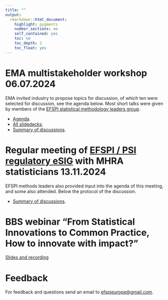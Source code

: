 ```yaml
---
title: ""
output: 
  rmarkdown::html_document:
    highlight: pygments
    number_sections: no
    self_contained: yes
    toc: no
    toc_depth: 2
    toc_float: yes
---
```


# EMA multistakeholder workshop 06.07.2024

EMA invited industry to propose topics for discussion, of which ten were selected for discussion, see the agenda below. Most short talks were given by members of the [EFSPI statistical methodology leaders group](https://efspieurope.github.io/efspi/methods/methods_intro.html).

- [Agenda](events/20240607/20240607_EMA_multistakeholder_agenda.pdf).
- [All slidedecks](events/20240607/20240607_EMA_multistakeholder_slidedecks.zip).
- [Summary of discussions](events/20240607/20240607_EMA_multistakeholder_summary.pdf).

# Regular meeting of [EFSPI / PSI regulatory eSIG](https://www.psiweb.org/sigs-special-interest-groups/regulatory) with MHRA statisticians 13.11.2024

EFSPI methods leaders also provided input into the agenda of this meeting, and some also attended. Below the protocol of the discussion.

- [Summary of discussions](https://view.officeapps.live.com/op/view.aspx?src=https%3A%2F%2Fwww.psiweb.org%2Fdocs%2Fdefault-source%2Fsig---regulatory%2F2024-minutes-of-meeting-with-mhra-biostatisticians-(final).docx%3Fsfvrsn%3Da6bfafdb_0&wdOrigin=BROWSELINK).

# BBS webinar "From Statistical Innovations to Common Practice, How to innovate with impact?"

[Slides and recording](https://baselbiometrics.github.io/home/docs/events_past.html#bbs-webinar-on-from-statistical-innovations-to-common-practice-how-to-innovate-with-impact)

# Feedback 

For feedback and questions send an email to [efspieurope@gmail.com](efspieurope@gmail.com).



